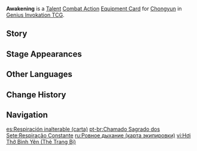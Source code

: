 {{About|the [[Genius Invokation TCG]] Equipment Card|[[Chongyun]]'s [[1st Ascension Passive]]|Steady Breathing}}
{{Genius Invokation TCG Infobox
|title       = Steady Breathing
|id          = 211041
|image       = Steady Breathing Equipment Card.png
|type        = Equipment Card
|group       = Talent;Combat Action
|character   = Chongyun
|skill       = Chonghua's Layered Frost
|effect      = '''Combat Action''': When your active character is '''Chongyun''', equip this card.<br>After Chongyun equips this card, immediately use '''[[Chonghua's Layered Frost (Character Card Talent)|Chonghua's Layered Frost]]''' once.<br>When your Chongyun, who has this card equipped, creates a '''Chonghua Frost Field''', it will have the following effects: Your Sword, Claymore, and Polearm-wielding characters' '''Normal Attacks''' to deal +1 DMG.
|matching    = 3
|element     = Cryo
|source1     = Achieve victory within 6 Rounds in [[Genius Invokation TCG/Stage/Chongyun/Friendly Fracas|Friendly Fracas (Chongyun)]]
|source2     = Win with less than 2 characters defeated in [[Genius Invokation TCG/Stage/Chongyun/Friendly Fracas|Friendly Fracas (Chongyun)]]
}}
'''Awakening''' is a [[Talent Card|Talent]] [[Combat Action Card|Combat Action]] [[Equipment Card]] for [[Chongyun (Character Card)|Chongyun]] in [[Genius Invokation TCG]].

==Story==
{{Description|Steady breathing makes a steady heart.|title=Chongyun: Steady Breathing}}

==Stage Appearances==
{{Genius Invokation TCG Stage Appearances}}

==Other Languages==
{{Other Languages|Transclude=Steady Breathing}}

==Change History==
{{Change History|3.3}}

==Navigation==
{{Genius Invokation TCG Navbox|Equipment Card}}

[[es:Respiración inalterable (carta)]]
[[pt-br:Chamado Sagrado dos Sete:Respiração Constante]]
[[ru:Ровное дыхание (карта экипировки)]]
[[vi:Hơi Thở Bình Yên (Thẻ Trang Bị)]]